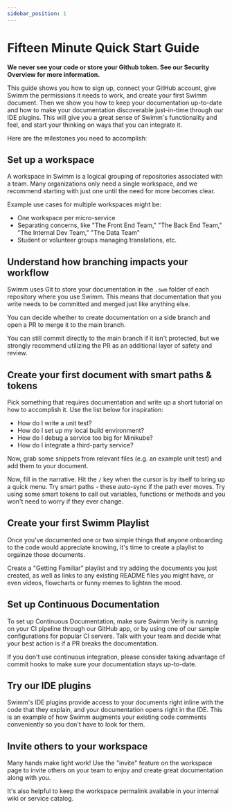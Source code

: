 ```yaml
---
sidebar_position: 1
---
```


# Fifteen Minute Quick Start Guide

**We never see your code or store your Github token. See our <Link to="/github">Security Overview</Link>
for more information.**

This guide shows you how to sign up, connect your GitHub account, 
give Swimm the permissions it needs to work, and create your first Swimm 
document. Then we show you how to keep your documentation up-to-date and how to make your documentation discoverable 
just-in-time through our IDE plugins. This will give you a great sense of 
Swimm's functionality and feel, and start your thinking on ways that you 
can integrate it.

Here are the milestones you need to accomplish:

## Set up a workspace

A workspace in Swimm is a logical grouping of repositories associated with a team.
Many organizations only need a single workspace, and we recommend starting with just
one until the need for more becomes clear.

Example use cases for multiple workspaces might be:

 - One workspace per micro-service
 - Separating concerns, like "The Front End Team," "The Back End Team," "The Internal Dev Team," "The Data Team"
 - Student or volunteer groups managing translations, etc.

## Understand how branching impacts your workflow

Swimm uses Git to store your documentation in the `.swm` folder of each repository
where you use Swimm. This means that documentation that you write needs to be committed
and merged just like anything else. 

You can decide whether to create documentation on a side branch and open a PR to merge it to the main 
branch.

You can still commit directly to the main branch if it isn't protected, but we
strongly recommend utilizing the PR as an additional layer of safety and 
review. 

## Create your first document with smart paths & tokens

Pick something that requires documentation and write up a short
tutorial on how to accomplish it. Use the list below for inspiration:

 - How do I write a unit test?
 - How do I set up my local build environment?
 - How do I debug a service too big for Minikube?
 - How do I integrate a third-party service?

 Now, grab some snippets from relevant files (e.g. an example unit test) and add them to
 your document.

 Now, fill in the narrative. Hit the `/` key when the cursor is by itself to bring up 
 a quick menu. Try smart paths - these auto-sync if the path ever moves. Try using some
 smart tokens to call out variables, functions or methods and you won't need to worry
 if they ever change. 

## Create your first Swimm Playlist

Once you've documented one or two simple things that anyone onboarding to the code would
appreciate knowing, it's time to create a playlist to orgainze those documents.

Create a "Getting Familiar" playlist and try adding the documents you just created, as well
as links to any existing README files you might have, or even videos, flowcharts or funny 
memes to lighten the mood. 

## Set up Continuous Documentation

To set up Continuous Documentation, make sure Swimm Verify is running on your CI pipeline through our GitHub app, or
by using one of our sample configurations for popular CI servers. Talk with your team
and decide what your best action is if a PR breaks the documentation. 

If you don't use continuous integration, please consider taking advantage of commit hooks
to make sure your documentation stays up-to-date.

## Try our IDE plugins

Swimm's IDE plugins provide access to your documents right inline with the code
that they explain, and your documentation opens right in the IDE. This is an example of how Swimm augments your existing code
comments conveniently so you don't have to look for them. 

## Invite others to your workspace

Many hands make light work! Use the "invite" feature on the workspace page to invite others
on your team to enjoy and create great documentation along with you.

It's also helpful to keep the workspace permalink available in your internal wiki or service
catalog.  

